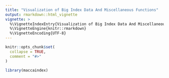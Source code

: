 ```yaml
---
title: "Visualization of Big Index Data And Miscellaneous Functions"
output: rmarkdown::html_vignette
vignette: >
  %\VignetteIndexEntry{Visualization of Big Index Data And Miscellaneous Functions}
  %\VignetteEngine{knitr::rmarkdown}
  %\VignetteEncoding{UTF-8}
---
```


```r
knitr::opts_chunk$set(
  collapse = TRUE,
  comment = "#>"
)
```

```r
library(maccaindex)
```

